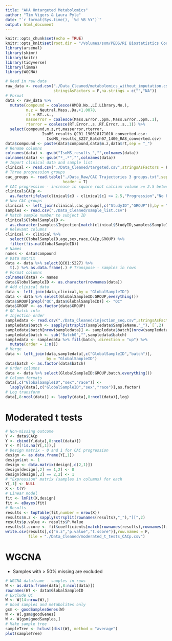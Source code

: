 ```yaml
---
title: "AHA Untargeted Metabolomics"
author: "Tim Vigers & Laura Pyle"
date: "`r format(Sys.time(), '%d %B %Y')`"
output: html_document
---
```


```r
knitr::opts_chunk$set(echo = TRUE)
knitr::opts_knit$set(root.dir = "/Volumes/som/PEDS/RI Biostatistics Core/Shared/Shared Projects/Laura/BDC/Projects/Janet Snell-Bergeon/AHA collaborative grant/Metabolomics")
library(arsenal)
library(skimr)
library(knitr)
library(tidyverse)
library(limma)
library(WGCNA)
```

```r
# Read in raw data
raw_data <- read.csv("./Data_Cleaned/metabolomics_without_imputation.csv",
                     stringsAsFactors = F,na.strings = c("","NA"))
# Format
data <- raw_data %>% 
  mutate(compound = coalesce(HMDB.No.,LI.Library.No.),
         m.z = Neutral.Mass..Da.+1.0078,
         rt = RT..s.,
         masserror = coalesce(Mass.Error..ppm.,Mass.Error..ppm..1),
         rterror = coalesce(RT.Error..s.,RT.Error..s..1)) %>%
  select(compound,m.z,rt,masserror,rterror,
                IsoMS_results_QC01_190618171010_converted.csv:
                  IsoMS_results_S227_Batch07_1400_RA8_converted.csv)
data$compound <- paste(data$compound,data$m.z,data$rt,sep = "_")
# Rename columns
colnames(data) <- gsub("IsoMS_results_","",colnames(data))
colnames(data) <- gsub("*_.*","",colnames(data))
# Import clinical data and sample list
clinical <- read.csv("./Data_Cleaned/targeted.csv",stringsAsFactors = F)
# Three progression groups
cac_groups <- read.table("./Data_Raw/CAC Trajectories 3 groups.txt",sep = "\t",
                         header = T)
# CAC progression - increase in square root calcium volume >= 2.5 between baseline and visit 3
clinical$CACp <- 
  as.factor(ifelse(clinical$c3 - clinical$c1 >= 2.5,"Progression","No Progression"))
# New CAC groups
clinical <- left_join(clinical,cac_groups[,c("StudyID","GROUP")],by = "StudyID")
samples <- read.csv("./Data_Cleaned/sample_list.csv")
# Match sample number to subject ID
clinical$GlobalSampleID <- 
  as.character(samples$Injection[match(clinical$StudyID,samples$SampleID)])
# Relevant columns
clinical <- clinical %>%
  select(GlobalSampleID,age,sex,race,CACp,GROUP) %>%
  filter(!is.na(GlobalSampleID))
# Names
names <- data$compound
# Data matrix
data <- data %>% select(QC01:S227) %>%
  t(.) %>% as.data.frame(.) # Transpose - samples in rows
# Format columns
colnames(data) <- names
data$GlobalSampleID <- as.character(rownames(data))
# Add clinical data
data <- left_join(data,clinical,by = "GlobalSampleID")
data <- data %>% select(GlobalSampleID:GROUP,everything())
data$GROUP[grepl("QC",data$GlobalSampleID)] <- "QC"
data$GROUP <- as.factor(data$GROUP)
# QC batch info
# Injection order
sampledata <- read.csv("./Data_Cleaned/injection_seq.csv",stringsAsFactors = F)
sampledata$batch <- sapply(strsplit(sampledata$SampleName,"_"),`[`,2)
sampledata$batch[nrow(sampledata)] <- sampledata$batch[(nrow(sampledata)-1)]
sampledata$batch <- sub("Batch0","",sampledata$batch)
sampledata <- sampledata %>% fill(batch,.direction = "up") %>%
  mutate(order = 1:n())
# Merge
data <- left_join(data,sampledata[,c("GlobalSampleID","batch")],
                  by = "GlobalSampleID")
data$batch <- as.factor(data$batch)
# Order columns
data <- data %>% select(GlobalSampleID:GROUP,batch,everything())
# Column formats
data[,c("GlobalSampleID","sex","race")] <- 
  lapply(data[,c("GlobalSampleID","sex","race")],as.factor) 
# Log transform
data[,8:ncol(data)] <- lapply(data[,8:ncol(data)],log)
```

# Moderated t tests

```r
# Non-missing outcome
Y <- data$CACp
Y <- cbind(Y,data[,8:ncol(data)])
Y <- Y[!is.na(Y[,1]),]
# Design matrix - 0 and 1 for CAC progression
design <- as.data.frame(Y[,1])
design$int <- 1
design <- data.matrix(design[,c(2,1)])
design[design[,2] == 1,2] <- 0
design[design[,2] == 2,2] <- 1
# "Expression" matrix (samples in columns) for each 
Y[,1] <- NULL
X <- t(Y)
# Linear model
fit <- lmFit(X,design)
fit <- eBayes(fit)
# Results
results <- topTable(fit,number = nrow(X))
results$m.z <- sapply(strsplit(rownames(results),"_"),"[[",2)
results$p.value <- results$P.Value
results$t.score <- fit$coefficients[match(rownames(results),rownames(fit$t)),2]
write.csv(results[,c("m.z","p.value","t.score")],row.names = F,
          file = "./Data_Cleaned/moderated_t_tests_CACp.csv")
```

# WGCNA

- Samples with > 50% missing are excluded

```r
# WGCNA dataframe - samples in rows
W <- as.data.frame(data[,8:ncol(data)])
rownames(W) <- data$GlobalSampleID
# Exclude QC
W <- W[14:nrow(W),]
# Good samples and metabolites only
gsm <- goodSamplesGenes(W)
W <- W[,gsm$goodGenes]
W <- W[gsm$goodSamples,]
# Make sample tree
sampleTree <- hclust(dist(W), method = "average")
plot(sampleTree)
```